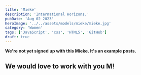 ```yaml
---
title: 'Mieke'
description: 'International Horizons.'
pubDate: 'Aug 02 2023'
heroImage: '../../assets/models/mieke/mieke.jpg'
category: 'Women'
tags: ['JavaScript', 'css', 'HTML5', 'GitHub']
draft: true
---
```


**We're not yet signed up with this Mieke. It's an example posts.**

## We would love to work with you M!

